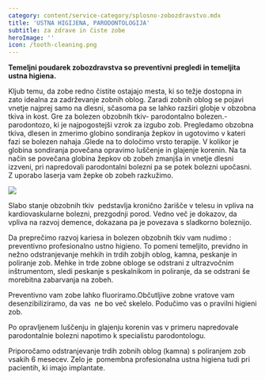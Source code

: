 ```yaml
---
category: content/service-category/splosno-zobozdravstvo.mdx
title: 'USTNA HIGIJENA, PARODONTOLOGIJA'
subtitle: za zdrave in čiste zobe
heroImage: ''
icon: /tooth-cleaning.png
---
```


**Temeljni poudarek zobozdravstva so preventivni pregledi in temeljita ustna higiena.**


Kljub temu, da zobe redno čistite ostajajo mesta, ki so težje dostopna in zato idealna za zadrževanje zobnih oblog. Zaradi zobnih oblog se pojavi vnetje najprej samo na dlesni, sčasoma pa se lahko razširi globje v obzobna tkiva in kost. Gre za bolezen obzobnih tkiv- parodontalno bolezen.-parodontozo, ki je najpogostejši vzrok za izgubo zob.
Pregledamo obzobna tkiva, dlesen in zmerimo globino sondiranja žepkov in ugotovimo v kateri fazi se bolezen nahaja .Glede na to določimo vrsto terapije. V kolikor je globina sondiranja povečana opravimo luščenje in glajenje korenin. Na ta način se povečana globina žepkov ob zobeh zmanjša in vnetje dlesni izzveni, pri napredovali parodontalni bolezni pa se potek bolezni upočasni. Z uporabo laserja vam žepke ob zobeh razkužimo.

![](/periolowres.png)

Slabo stanje obzobnih tkiv  pedstavlja kronično žarišče v telesu in vpliva na kardiovaskularne bolezni, prezgodnji porod. Vedno več je dokazov, da vpliva na razvoj demence, dokazana pa je povezava s sladkorno boleznijo.

Da preprečimo razvoj kariesa in bolezen obzobnih tkiv vam nudimo :
preventivno profesionalno ustno higieno. To pomeni temeljito, previdno in nežno odstranjevanje mehkih in trdih zobjih oblog, kamna, peskanje in poliranje zob.
Mehke in trde zobne obloge se odstrani z ultrazvočnim inštrumentom, sledi peskanje s peskalnikom in poliranje, da se odstrani še morebitna zabarvanja na zobeh.

Preventivno vam zobe lahko fluoriramo.Občutljive zobne vratove vam desenzibiliziramo, da vas  ne bo več skelelo.
Podučimo vas o pravilni higieni zob.

Po opravljenem luščenju in glajenju korenin vas v primeru napredovale parodontalnie bolezni napotimo k specialistu parodontologu.

Priporočamo odstranjevanje trdih zobnih oblog (kamna) s poliranjem zob vsakih 6 mesecev. Zelo je  pomembna profesionalna ustna higiena tudi pri pacientih, ki imajo implantate.
